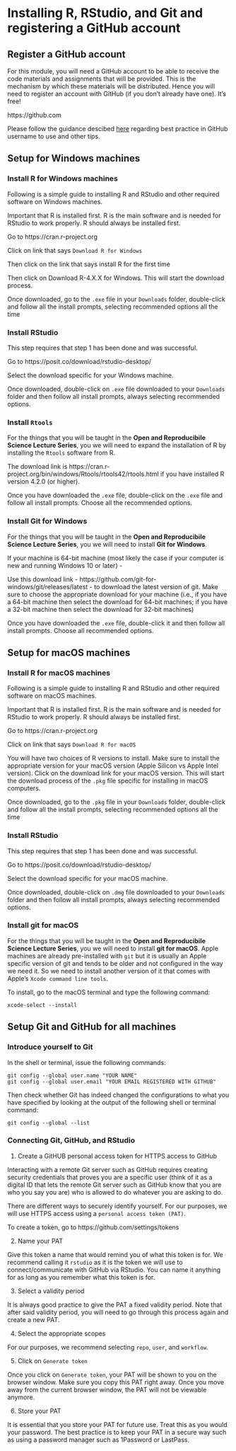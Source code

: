 # Installing R, RStudio, and Git and registering a GitHub account {#install-r}

## Register a GitHub account {#github-account}

For this module, you will need a GitHub account to be able to receive the code materials and assignments that will be provided. This is the mechanism by which these materials will be distributed. Hence you will need to register an account with GitHub (if you don't already have one). It's free!

https://github.com

Please follow the guidance descibed [here](https://happygitwithr.com/github-acct) regarding best practice in GitHub username to use and other tips.

## Setup for Windows machines {#setup-windows}

### Install R for Windows machines {#install-r-windows}

Following is a simple guide to installing R and RStudio and other required software on Windows machines.

Important that R is installed first. R is the main software and is needed for RStudio to work properly. R should always be installed first.

Go to https://cran.r-project.org

Click on link that says `Download R for Windows`

Then click on the link that says install R for the first time

Then click on Download R-4.X.X for Windows. This will start the download process.

Once downloaded, go to the `.exe` file in your `Downloads` folder, double-click and follow all the install prompts, selecting recommended options all the time

### Install RStudio {#install-rstudio-windows}

This step requires that step 1 has been done and was successful.

Go to https://posit.co/download/rstudio-desktop/

Select the download specific for your Windows machine.

Once downloaded, double-click on `.exe` file downloaded to your `Downloads` folder and then follow all install prompts, always selecting recommended options.

### Install `Rtools` {#install-rtools}

For the things that you will be taught in the **Open and Reproducibile Science Lecture Series**, you we will need to expand the installation of R by installing the `Rtools` software from R.

The download link is https://cran.r-project.org/bin/windows/Rtools/rtools42/rtools.html if you have installed R version 4.2.0 (or higher).

Once you have downloaded the `.exe` file, double-click on the `.exe` file and follow all install prompts. Choose all the recommended options.

### Install Git for Windows {#install-git-windows}

For the things that you will be taught in the **Open and Reproducibile Science Lecture Series**, you we will need to install **Git for Windows**.

If your machine is 64-bit machine (most likely the case if your computer is new and running Windows 10 or later) - 

Use this download link - https://github.com/git-for-windows/git/releases/latest - to download the latest version of git. Make sure to choose the appropriate download for your machine (i.e., if you have a 64-bit machine then select the download for 64-bit machines; if you have a 32-bit machine then select the download for 32-bit machines)

Once you have downloaded the `.exe` file, double-click it and then follow all install prompts. Choose all recommended options.

## Setup for macOS machines {#setup-macos}

### Install R for macOS machines {#install-r-macos}

Following is a simple guide to installing R and RStudio and other required software on macOS machines.

Important that R is installed first. R is the main software and is needed for RStudio to work properly. R should always be installed first.

Go to https://cran.r-project.org

Click on link that says `Download R for macOS`

You will have two choices of R versions to install. Make sure to install the appropriate version for your macOS version (Apple Silicon vs Apple Intel version). Click on the download link for your macOS version. This will start the download process of the `.pkg` file specific for installing in macOS computers.

Once downloaded, go to the `.pkg` file in your `Downloads` folder, double-click and follow all the install prompts, selecting recommended options all the time

### Install RStudio {#install-rstudio-macos}

This step requires that step 1 has been done and was successful.

Go to https://posit.co/download/rstudio-desktop/

Select the download specific for your macOS machine.

Once downloaded, double-click on `.dmg` file downloaded to your `Downloads` folder and then follow all install prompts, always selecting recommended options.

### Install git for macOS {#install-git-macos}

For the things that you will be taught in the **Open and Reproducibile Science Lecture Series**, you we will need to install **git for macOS**. Apple machines are already pre-installed with `git` but it is usually an Apple specific version of git and tends to be older and not configured in the way we need it. So we need to install another version of it that comes with Apple's `Xcode command line tools`.

To install, go to the macOS terminal and type the following command:

```
xcode-select --install
```

## Setup Git and GitHub for all machines {#setup-git-github}

### Introduce yourself to Git {#introduce-git}

In the shell or terminal, issue the following commands:

```
git config --global user.name "YOUR NAME"
git config --global user.email "YOUR EMAIL REGISTERED WITH GITHUB"
```

Then check whether Git has indeed changed the configurations to what you have specified by looking at the output of the following shell or terminal command:

```
git config --global --list
```

### Connecting Git, GitHub, and RStudio {#connect-git-github-rstudio}

1. Create a GitHUB personal access token for HTTPS access to GitHub

Interacting with a remote Git server such as GitHub requires creating security credentials that proves you are a specific user (think of it as a digital ID that lets the remote Git server such as GitHub know that you are who you say you are) who is allowed to do whatever you are asking to do.

There are different ways to securely identify yourself. For our purposes, we will use HTTPS access using a `personal access token (PAT)`.

To create a token, go to https://github.com/settings/tokens

2. Name your PAT

Give this token a name that would remind you of what this token is for. We recommend calling it `rstudio` as it is the token we will use to connect/communicate with GitHub via RStudio. You can name it anything for as long as you remember what this token is for.

3. Select a validity period

It is always good practice to give the PAT a fixed validity period. Note that after said validity period, you will need to go through this process again and create a new PAT.

4. Select the appropriate scopes

For our purposes, we recommend selecting `repo`, `user`, and `workflow`.

5. Click on `Generate token`

Once you click on `Generate token`, your PAT will be shown to you on the browser window. Make sure you copy this PAT right away. Once you move away from the current browser window, the PAT will not be viewable anymore.

6. Store your PAT

It is essential that you store your PAT for future use. Treat this as you would your password. The best practice is to keep your PAT in a secure way such as using a password manager such as 1Password or LastPass.


<br/>
<br/>